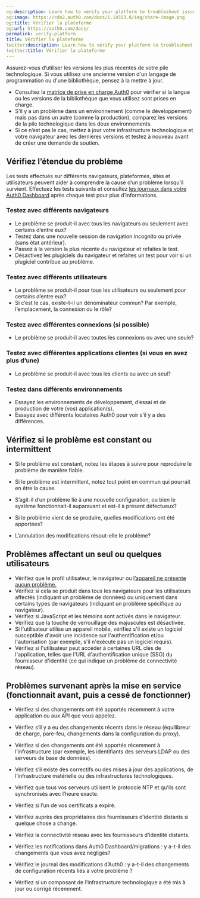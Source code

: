 ```yaml
---
og:description: Learn how to verify your platform to troubleshoot issues
og:image: https://cdn2.auth0.com/docs/1.14553.0/img/share-image.png
og:title: Vérifier la plateforme
og:url: https://auth0.com/docs/
permalink: verify-platform
title: Vérifier la plateforme
twitter:description: Learn how to verify your platform to troubleshoot issues
twitter:title: Vérifier la plateforme
---
```


Assurez-vous d’utiliser les versions les plus récentes de votre pile technologique. Si vous utilisez une ancienne version d'un langage de programmation ou d'une bibliothèque, pensez à la mettre à jour.

* Consultez la [matrice de prise en charge Auth0](/support/product-support-matrix) pour vérifier si la langue ou les versions de la bibliothèque que vous utilisez sont prises en charge.
* S'il y a un problème dans un environnement (comme le développement) mais pas dans un autre (comme la production), comparez les versions de la pile technologique dans les deux environnements.
* Si ce n’est pas le cas, mettez à jour votre infrastructure technologique et votre navigateur avec les dernières versions et testez à nouveau avant de créer une demande de soutien.

## Vérifiez l’étendue du problème

Les tests effectués sur différents navigateurs, plateformes, sites et utilisateurs peuvent aider à comprendre la cause d’un problème lorsqu’il survient. Effectuez les tests suivants et consultez [les journaux dans votre Auth0 Dashboard](%24%7Bmanage_url%7D/#/logs) après chaque test pour plus d’informations.



### Testez avec différents navigateurs

* Le problème se produit-il avec tous les navigateurs ou seulement avec certains d’entre eux?
* Testez dans une nouvelle session de navigation incognito ou privée (sans état antérieur).
* Passez à la version la plus récente du navigateur et refaites le test.
* Désactivez les plugiciels du navigateur et refaites un test pour voir si un plugiciel contribue au problème.

### Testez avec différents utilisateurs

* Le problème se produit-il pour tous les utilisateurs ou seulement pour certains d’entre eux?
* Si c’est le cas, existe-t-il un dénominateur commun? Par exemple, l’emplacement, la connexion ou le rôle?

### Testez avec différentes connexions (si possible)

* Le problème se produit-il avec toutes les connexions ou avec une seule?

### Testez avec différentes applications clientes (si vous en avez plus d’une)

* Le problème se produit-il avec tous les clients ou avec un seul?

### Testez dans différents environnements

* Essayez les environnements de développement, d’essai et de production de votre (vos) application(s).
* Essayez avec différents locataires Auth0 pour voir s’il y a des différences.

## Vérifiez si le problème est constant ou intermittent

* Si le problème est constant, notez les étapes à suivre pour reproduire le problème de manière fiable.
* Si le problème est intermittent, notez tout point en commun qui pourrait en être la cause.
* S’agit-il d’un problème lié à une nouvelle configuration, ou bien le système fonctionnait-il auparavant et est-il à présent défectueux?

* Si le problème vient de se produire, quelles modifications ont été apportées?
* L’annulation des modifications résout-elle le problème?

## Problèmes affectant un seul ou quelques utilisateurs

* Vérifiez que le profil utilisateur, le navigateur ou l[’appareil ne présente aucun problème.](/troubleshoot/troubleshoot-authentication/check-user-profiles)
* Vérifiez si cela se produit dans tous les navigateurs pour les utilisateurs affectés (indiquant un problème de données) ou uniquement dans certains types de navigateurs (indiquant un problème spécifique au navigateur).
* Vérifiez si JavaScript et les témoins sont activés dans le navigateur.
* Vérifiez que la touche de verrouillage des majuscules est désactivée.
* Si l'utilisateur utilise un appareil mobile, vérifiez s'il existe un logiciel susceptible d'avoir une incidence sur l'authentification et/ou l'autorisation (par exemple, s'il n'exécute pas un logiciel requis).
* Vérifiez si l'utilisateur peut accéder à certaines URL clés de l'application, telles que l'URL d'authentification unique (SSO) du fournisseur d'identité (ce qui indique un problème de connectivité réseau).

## Problèmes survenant après la mise en service (fonctionnait avant, puis a cessé de fonctionner)

* Vérifiez si des changements ont été apportés récemment à votre application ou aux API que vous appelez.
* Vérifiez s’il y a eu des changements récents dans le réseau (équilibreur de charge, pare-feu, changements dans la configuration du proxy).
* Vérifiez si des changements ont été apportés récemment à l’infrastructure (par exemple, les identifiants des serveurs LDAP ou des serveurs de base de données).
* Vérifiez s’il existe des correctifs ou des mises à jour des applications, de l’infrastructure matérielle ou des infrastructures technologiques.
* Vérifiez que tous vos serveurs utilisent le protocole NTP et qu’ils sont synchronisés avec l’heure exacte.
* Vérifiez si l’un de vos certificats a expiré.
* Vérifiez auprès des propriétaires des fournisseurs d’identité distants si quelque chose a changé.

* Vérifiez la connectivité réseau avec les fournisseurs d’identité distants.
* Vérifiez les notifications dans Auth0 Dashboard/migrations : y a-t-il des changements que vous avez négligés?
* Vérifiez le journal des modifications d’Auth0 : y a-t-il des changements de configuration récents liés à votre problème ?
* Vérifiez si un composant de l’infrastructure technologique a été mis à jour ou corrigé récemment.